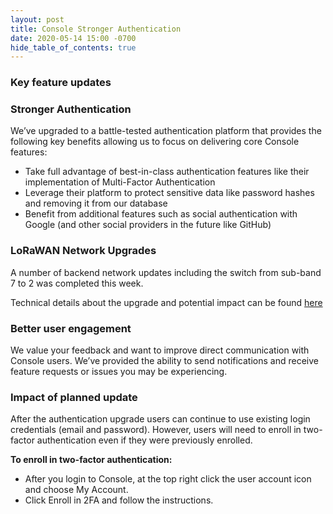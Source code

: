 ```yaml
---
layout: post
title: Console Stronger Authentication
date: 2020-05-14 15:00 -0700
hide_table_of_contents: true
---
```


### Key feature updates

<!--truncate-->

### Stronger Authentication

We’ve upgraded to a battle-tested authentication platform that provides the following key benefits
allowing us to focus on delivering core Console features:

- Take full advantage of best-in-class authentication features like their implementation of
  Multi-Factor Authentication
- Leverage their platform to protect sensitive data like password hashes and removing it from our
  database
- Benefit from additional features such as social authentication with Google (and other social
  providers in the future like GitHub)

### LoRaWAN Network Upgrades

A number of backend network updates including the switch from sub-band 7 to 2 was completed this
week.

Technical details about the upgrade and potential impact can be found
[here](https://engineering.helium.comhttps://docs.helium.com/blog/2020/05/05/lorawan-network-upgrade-potential-disruption-mitigation.html)

### Better user engagement

We value your feedback and want to improve direct communication with Console users. We’ve provided
the ability to send notifications and receive feature requests or issues you may be experiencing.

### Impact of planned update

After the authentication upgrade users can continue to use existing login credentials (email and
password). However, users will need to enroll in two-factor authentication even if they were
previously enrolled.

**To enroll in two-factor authentication:**

- After you login to Console, at the top right click the user account icon and choose My Account.
- Click Enroll in 2FA and follow the instructions.
